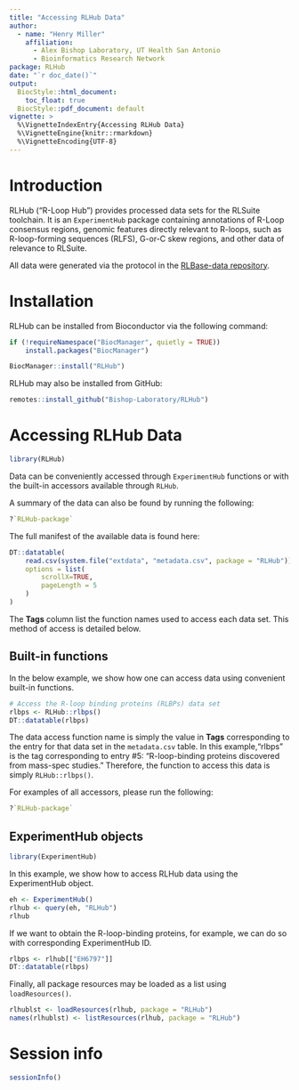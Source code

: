 ```yaml
---
title: "Accessing RLHub Data"
author:
  - name: "Henry Miller"
    affiliation: 
      - Alex Bishop Laboratory, UT Health San Antonio
      - Bioinformatics Research Network
package: RLHub
date: "`r doc_date()`"
output: 
  BiocStyle::html_document:
    toc_float: true
  BiocStyle::pdf_document: default
vignette: >
  %\VignetteIndexEntry{Accessing RLHub Data}
  %\VignetteEngine{knitr::rmarkdown}
  %\VignetteEncoding{UTF-8} 
---
```


# Introduction

RLHub ("R-Loop Hub") provides processed data sets for the RLSuite toolchain. It is an `ExperimentHub` package containing annotations of R-Loop consensus regions, genomic features directly relevant to R-loops, such as R-loop-forming sequences (RLFS), G-or-C skew regions, and other data of relevance to RLSuite.

All data were generated via the protocol in the [RLBase-data repository](https://github.com/Bishop-Laboratory/RLBase-data).

# Installation

RLHub can be installed from Bioconductor via the following command:

```.r
if (!requireNamespace("BiocManager", quietly = TRUE))
    install.packages("BiocManager")

BiocManager::install("RLHub")
```

RLHub may also be installed from GitHub:

```.r
remotes::install_github("Bishop-Laboratory/RLHub")
```

# Accessing RLHub Data

```r
library(RLHub)
```

Data can be conveniently accessed through `ExperimentHub` functions or with the built-in accessors available through `RLHub`.

A summary of the data can also be found by running the following:

```.r
?`RLHub-package`
```

The full manifest of the available data is found here:

```r
DT::datatable(
    read.csv(system.file("extdata", "metadata.csv", package = "RLHub")),
    options = list(
        scrollX=TRUE,
        pageLength = 5
    )
)
```

The **Tags** column list the function names used to access each data set. This method of access is detailed below.

## Built-in functions

In the below example, we show how one can access data using convenient built-in functions. 

```r
# Access the R-loop binding proteins (RLBPs) data set
rlbps <- RLHub::rlbps()
DT::datatable(rlbps)
```

The data access function name is simply the value in **Tags** corresponding to the entry for that data set in the `metadata.csv` table. In this example,"rlbps" is the tag corresponding to entry \#5: "R-loop-binding proteins discovered from mass-spec studies." Therefore, the function to access this data is simply `RLHub::rlbps()`.

For examples of all accessors, please run the following:

```.r
?`RLHub-package`
```

## ExperimentHub objects

```r
library(ExperimentHub)
```

In this example, we show how to access RLHub data using the ExperimentHub object.

```r
eh <- ExperimentHub()
rlhub <- query(eh, "RLHub")
rlhub
```

If we want to obtain the R-loop-binding proteins, for example, we can do so with corresponding ExperimentHub ID.

```r
rlbps <- rlhub[["EH6797"]]
DT::datatable(rlbps)
```

Finally, all package resources may be loaded as a list using `loadResources()`.

```.r
rlhublst <- loadResources(rlhub, package = "RLHub")
names(rlhublst) <- listResources(rlhub, package = "RLHub")
```

# Session info

```r
sessionInfo()
```
